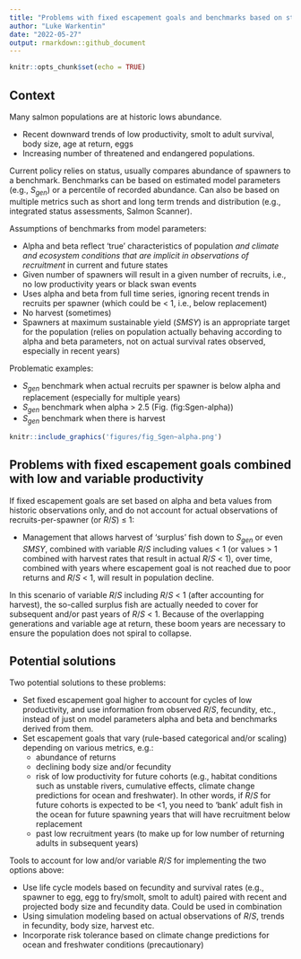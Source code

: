 ```yaml
---
title: "Problems with fixed escapement goals and benchmarks based on stock-recruit models, in scenarios of variable and low productivity"
author: "Luke Warkentin"
date: "2022-05-27"
output: rmarkdown::github_document
---
```


```r
knitr::opts_chunk$set(echo = TRUE)
```

## Context

Many salmon populations are at historic lows abundance. 

* Recent downward trends of low productivity, smolt to adult survival, body size, age at return, eggs
* Increasing number of threatened and endangered populations. 

Current policy relies on status, usually compares abundance of spawners to a benchmark. Benchmarks can be based on estimated model parameters (e.g., $S_{gen}$)  or a percentile of recorded abundance. Can also be based on multiple metrics such as short and long term trends and distribution (e.g., integrated status assessments, Salmon Scanner).

Assumptions of benchmarks from model parameters:

* Alpha and beta reflect 'true' characteristics of population *and climate and ecosystem conditions that are implicit in observations of recruitment* in current and future states
* Given number of spawners will result in a given number of recruits, i.e., no low productivity years or black swan events
* Uses alpha and beta from full time series, ignoring recent trends in recruits per spawner (which could be < 1, i.e., below replacement)
* No harvest (sometimes)
* Spawners at maximum sustainable yield ($SMSY$) is an appropriate target for the population (relies on population actually behaving according to alpha and beta parameters, not on actual survival rates observed, especially in recent years)

Problematic examples: 

* $S_{gen}$ benchmark when actual recruits per spawner is below alpha and replacement (especially for multiple years)
* $S_{gen}$ benchmark when alpha > 2.5 (Fig. \ref(fig:Sgen-alpha))
* $S_{gen}$ benchmark when there is harvest


```r
knitr::include_graphics('figures/fig_Sgen~alpha.png')
```

## Problems with fixed escapement goals combined with low and variable productivity

If fixed escapement goals are set based on alpha and beta values from historic observations only, and do not account for actual observations of recruits-per-spawner (or $R/S$) $\leq$ 1:

* Management that allows harvest of 'surplus' fish down to $S_{gen}$ or even $SMSY$, combined with variable $R/S$ including values < 1 (or values > 1 combined with harvest rates that result in actual $R/S$ < 1), over time, combined with years where escapement goal is not reached due to poor returns and $R/S$ < 1, will result in population decline. 

In this scenario of variable $R/S$ including $R/S$ < 1 (after accounting for harvest), the so-called surplus fish are actually needed to cover for subsequent and/or past years of $R/S$ < 1. Because of the overlapping generations and variable age at return, these boom years are necessary to ensure the population does not spiral to collapse. 

## Potential solutions

Two potential solutions to these problems:

* Set fixed escapement goal higher to account for cycles of low productivity, and use information from observed $R/S$, fecundity, etc., instead of just on model parameters alpha and beta and benchmarks derived from them.
* Set escapement goals that vary (rule-based categorical and/or scaling) depending on various metrics, e.g.:
  * abundance of returns
  * declining body size and/or fecundity
  * risk of low productivity for future cohorts (e.g., habitat conditions such as unstable rivers, cumulative effects, climate change predictions for ocean and freshwater). In other words, if $R/S$ for future cohorts is expected to be <1, you need to 'bank' adult fish in the ocean for future spawning years that will have recruitment below replacement
  * past low recruitment years (to make up for low number of returning adults in subsequent years)

Tools to account for low and/or variable $R/S$ for implementing the two options above: 

* Use life cycle models based on fecundity and survival rates (e.g., spawner to egg, egg to fry/smolt, smolt to adult) paired with recent and projected body size and fecundity data. Could be used in combination
* Using simulation modeling based on actual observations of $R/S$, trends in fecundity, body size, harvest etc.
* Incorporate risk tolerance based on climate change predictions for ocean and freshwater conditions (precautionary)
 
